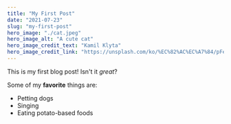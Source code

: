 ```yaml
---
title: "My First Post"
date: "2021-07-23"
slug: "my-first-post"
hero_image: "./cat.jpeg"
hero_image_alt: "A cute cat"
hero_image_credit_text: "Kamil Klyta"
hero_image_credit_link: "https://unsplash.com/ko/%EC%82%AC%EC%A7%84/pFeG5xgsQHQ"
---
```


This is my first blog post! Isn't it *great*?

Some of my **favorite** things are:

* Petting dogs
* Singing
* Eating potato-based foods